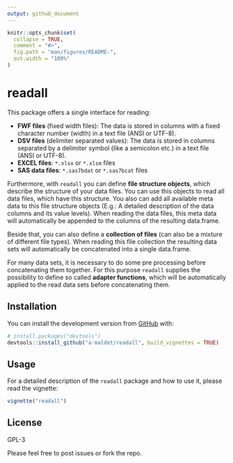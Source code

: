 ---
output: github_document
---

<!-- README.md is generated from README.Rmd. Please edit that file -->

```{r, include = FALSE}
knitr::opts_chunk$set(
  collapse = TRUE,
  comment = "#>",
  fig.path = "man/figures/README-",
  out.width = "100%"
)
```

# readall

<!-- badges: start -->
<!-- badges: end -->

This package offers a single interface for reading:

- **FWF files** (fixed width files): The data is stored in columns with a fixed character
  number (width) in a text file (ANSI or UTF-8).
- **DSV files** (delimiter separated values): The data is stored in columns separated by
  a delimiter symbol (like a semicolon etc.) in a text file (ANSI or UTF-8).
- **EXCEL files**: `*.xlsx` or `*.xlsm` files
- **SAS data files**: `*.sas7bdat` or `*.sas7bcat` files

Furthermore, with `readall` you can define **file structure objects**, which 
describe the structure of your data files. You can use this
objects to read all data files, which have this structure. You also can add
all available meta data to this file structure objects
(E.g.: A detailed description of the data columns and its value levels).
When reading the data files, this meta data will automatically be appended to
the columns of the resulting data.frame.

Beside that, you can also define a **collection of files** (can also be a mixture
of different file types). When reading this
file collection the resulting data sets will automatically be concatenated into
a single data.frame.

For many data sets, it is necessary to do some pre processing before
concatenating them together. For this purpose `readall` supplies
the possibility to define so called **adapter functions**, which will
be automatically applied to the read data sets before concatenating them.

## Installation

You can install the development version from [GitHub](https://github.com/) with:

``` r
# install.packages("devtools")
devtools::install_github("a-maldet/readall", build_vignettes = TRUE)
```

## Usage

For a detailed description of the `readall` package and how to use it, please 
read the vignette:

``` r
vignette("readall")
```

## License

GPL-3

Please feel free to post issues or fork the repo.

